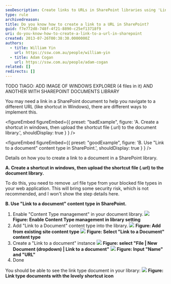 ```yaml
---
seoDescription: Create links to URLs in SharePoint libraries using 'Link to a document' content type or upload shortcut files (.url), ideal for navigating to different websites and documents.
type: rule
archivedreason:
title: Do you know how to create a link to a URL in SharePoint?
guid: f7e772d8-748f-4f21-8890-c25ef13718f9
uri: do-you-know-how-to-create-a-link-to-a-url-in-sharepoint
created: 2013-07-26T00:38:30.0000000Z
authors:
  - title: William Yin
    url: https://ssw.com.au/people/william-yin
  - title: Adam Cogan
    url: https://ssw.com.au/people/adam-cogan
related: []
redirects: []
---
```


TODO TIAGO: ADD IMAGE OF WINDOWS EXPLORER (4 files in it) AND ANOTHER WITH SHAREPOINT DOCUMENTS LIBRARY

You may need a link in a SharePoint document to help you navigate to a different URL (like shortcut in Windows), there are different ways to implement this.

<figureEmbed figureEmbed={{
  preset: "badExample",
  figure: 'A. Create a shortcut in windows, then upload the shortcut file (.url) to the document library.',
  shouldDisplay: true
} } />


<figureEmbed figureEmbed={{
  preset: "goodExample",
  figure: 'B. Use "Link to a document" content type in SharePoint.',
  shouldDisplay: true
} } />

Details on how you to create a link to a document in a SharePoint library.

**A. Create a shortcut in windows, then upload the shortcut file (.url) to the document library.**

To do this, you need to remove .url file type from your blocked file types in your web application. This will bring some security risk, which is not recommended, and I won't show the step details here.

**B. Use "Link to a document" content type in SharePoint.**

1. Enable "Content Type management" in your document library.
   ![](EnableContentTypeDocument.png) **Figure: Enable Content Type management in library setting**
2. Add "Link to a Document" content type into the library.
   ![](AddExistContentType.png) **Figure: Add from existing site content type** ![](SelectLinkToADocumentType.png) **Figure: Select "Link to a Document" content type**
3. Create a "Link to a document" instance
   ![](CreateLinkToADocumentInstance.png) **Figure: select "File | New Document (dropdown) | Link to a document"** ![](InputLinkUrlAndName.png) **Figure: Input "Name" and "URL"**
4. Done

You should be able to see the link type document in your library:
![](LinksTypeDocumentsWithShortcutIcon.png) **Figure: Link type documents with the lovely shortcut icon**